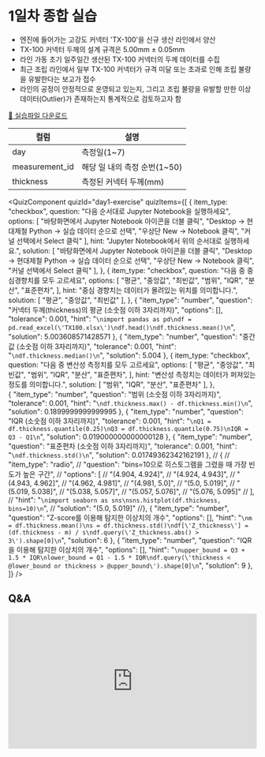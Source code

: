 # 1일차 종합 실습

- 엔진에 들어가는 고강도 커넥터 'TX-100'을 신규 생산 라인에서 양산
- TX-100 커넥터 두께의 설계 규격은 5.00mm ± 0.05mm
- 라인 가동 초기 일주일간 생산된 TX-100 커넥터의 두께 데이터를 수집
- 최근 조립 라인에서 일부 TX-100 커넥터가 규격 미달 또는 초과로 인해 조립 불량을 유발한다는 보고가 접수
- 라인의 공정이 안정적으로 운영되고 있는지, 그리고 조립 불량을 유발할 만한 이상 데이터(Outlier)가 존재하는지 통계적으로 검토하고자 함

[📁 실습파일 다운로드](https://github.com/euphoris/datasets/raw/refs/heads/master/TX100.xlsx)

| 컬럼 | 설명 |
| --- | --- |
| day | 측정일(1~7) |
| measurement_id | 해당 일 내의 측정 순번(1~50) |
| thickness | 측정된 커넥터 두께(mm) |



<QuizComponent quizId="day1-exercise" quizItems={[
    {
        item_type: "checkbox",
        question: "다음 순서대로 Jupyter Notebook을 실행하세요",
        options: [
            "바탕화면에서 Jupyter Notebook 아이콘을 더블 클릭",
            "Desktop -> 현대제철 Python -> 실습 데이터 순으로 선택",
            "우상단 New -> Notebook 클릭",
            "커널 선택에서 Select 클릭"
        ],
        hint: "Jupyter Notebook에서 위의 순서대로 실행하세요.",
        solution: [
            "바탕화면에서 Jupyter Notebook 아이콘을 더블 클릭",
            "Desktop -> 현대제철 Python -> 실습 데이터 순으로 선택",
            "우상단 New -> Notebook 클릭",
            "커널 선택에서 Select 클릭"
        ],
    },
    {
        item_type: "checkbox",
        question: "다음 중 중심경향치를 모두 고르세요",
        options: [
            "평균",
            "중앙값",
            "최빈값",
            "범위",
            "IQR",
            "분산",
            "표준편차",
        ],
        hint: "중심 경향치는 데이터가 몰려있는 위치를 의미합니다.",
        solution: [
            "평균",
            "중앙값",
            "최빈값"
        ],
    },
    {
        "item_type": "number",
        "question": "커넥터 두께(thickness)의 평균 (소숫점 이하 3자리까지)",
        "options": [],
        "tolerance": 0.001,
        "hint": "```\nimport pandas as pd\ndf = pd.read_excel(\'TX100.xlsx\')\ndf.head()\ndf.thickness.mean()\n```",
        "solution": 5.003608571428571
    },
    {
        "item_type": "number",
        "question": "중간값 (소숫점 이하 3자리까지)",
        "tolerance": 0.001,
        "hint": "```\ndf.thickness.median()\n```",
        "solution": 5.004
    },
    {
        item_type: "checkbox",
        question: "다음 중 변산성 측정치를 모두 고르세요",
        options: [
            "평균",
            "중앙값",
            "최빈값",
            "범위",
            "IQR",
            "분산",
            "표준편차",
        ],
        hint: "변산성 측정치는 데이터가 퍼져있는 정도를 의미합니다.",
        solution: [
            "범위",
            "IQR",
            "분산",
            "표준편차"
        ],
    },    
    {
        "item_type": "number",
        "question": "범위 (소숫점 이하 3자리까지)",
        "tolerance": 0.001,
        "hint": "```\ndf.thickness.max() - df.thickness.min()\n```",
        "solution": 0.1899999999999995
    },
    {
        "item_type": "number",
        "question": "IQR (소숫점 이하 3자리까지)",
        "tolerance": 0.001,
        "hint": "```\nQ1 = df.thickness.quantile(0.25)\nQ3 = df.thickness.quantile(0.75)\nIQR = Q3 - Q1\n```",
        "solution": 0.019000000000000128
    },
    {
        "item_type": "number",
        "question": "표준편차 (소숫점 이하 3자리까지)",
        "tolerance": 0.001,
        "hint": "```\ndf.thickness.std()\n```",
        "solution": 0.01749362342162191
    },
    // {
    //    "item_type": "radio",
    //    "question": "bins=10으로 히스토그램을 그렸을 때 가장 빈도가 높은 구간",
    //    "options": [
    //        "(4.904, 4.924]",
    //        "(4.924, 4.943]",
    //        "(4.943, 4.962]",
    //        "(4.962, 4.981]",
    //        "(4.981, 5.0]",
    //        "(5.0, 5.019]",
    //        "(5.019, 5.038]",
    //        "(5.038, 5.057]",
    //        "(5.057, 5.076]",
    //        "(5.076, 5.095]"
    //    ],
    //    "hint": "```\nimport seaborn as sns\nsns.histplot(df.thickness, bins=10)\n```",
    //    "solution": "(5.0, 5.019]"
    //},
    {
        "item_type": "number",
        "question": "Z-score를 이용해 탐지한 이상치의 개수",
        "options": [],
        "hint": "```\nm = df.thickness.mean()\ns = df.thickness.std()\ndf[\'Z_thickness\'] = (df.thickness - m) / s\ndf.query(\'Z_thickness.abs() > 3\').shape[0]\n```",
        "solution": 6
    },
    {
        "item_type": "number",
        "question": "IQR을 이용해 탐지한 이상치의 개수",
        "options": [],
        "hint": "```\nupper_bound = Q3 + 1.5 * IQR\nlower_bound = Q1 - 1.5 * IQR\ndf.query(\'thickness < @lower_bound or thickness > @upper_bound\').shape[0]\n```",
        "solution": 9
    },
]} />


## Q&A
<iframe src="https://tally.so/embed/wbOOKg?alignLeft=1&hideTitle=1&transparentBackground=1&dynamicHeight=0" loading="lazy" width="100%" height="274" frameborder="0" marginheight="0" marginwidth="0" title="Q&A"></iframe>
